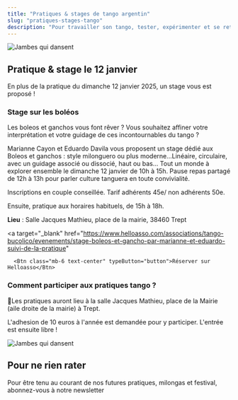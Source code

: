 ```yaml
---
title: "Pratiques & stages de tango argentin"
slug: "pratiques-stages-tango"
description: "Pour travailler son tango, tester, expérimenter et se retrouver, rien ne vaut une bonne pratique !"
---
```



<Container>

<TextWithImage order="imageText">

<Image
  slot="content2"
  src="/img/photos/stages/edouardo-nathalie2.jpg"
  width={800}
  height={500}
  format="webp"
  alt="Jambes qui dansent"
/>

<section slot='content1'>

## Pratique & stage le 12 janvier

En plus de la pratique du dimanche 12 janvier 2025, un stage vous est proposé !

### Stage sur les boléos

Les boleos et ganchos vous font rêver ? Vous souhaitez affiner votre interprétation et votre guidage de ces incontournables du tango ?

Marianne Cayon et Eduardo Davila vous proposent un stage dédié aux Boleos et ganchos : style milonguero ou plus moderne...Linéaire, circulaire, avec un guidage associé ou dissocié, haut ou bas... Tout un monde à explorer ensemble le dimanche 12 janvier de 10h à 15h. Pause repas partagé de 12h à 13h pour parler culture tanguera en toute convivialité.

Inscriptions en couple conseillée.
Tarif adhérents 45e/ non adhérents 50e.

Ensuite, pratique aux horaires habituels, de 15h à 18h.

**Lieu** : Salle Jacques Mathieu, place de la mairie, 38460 Trept

  <a
      target="_blank"
      href="https://www.helloasso.com/associations/tango-bucolico/evenements/stage-boleos-et-gancho-par-marianne-et-eduardo-suivi-de-la-pratique"

>

      <Btn class="mb-6 text-center" typeButton="button">Réserver sur Helloasso</Btn>

  </a>

### Comment participer aux pratiques tango ?

📍Les pratiques auront lieu à la salle Jacques Mathieu, place de la Mairie (aile droite de la mairie) à Trept.

L'adhesion de 10 euros à l'année est demandée pour y participer. L'entrée est ensuite libre !

</section>
</TextWithImage>

<TextWithImage order="imageText">
<Image
  slot="content1"
  src="/img/photos/newsletter.jpg"
  width={800}
  height={500}
  format="webp"
  alt="Jambes qui dansent"
/>

<section slot='content2'>
<h2>Pour ne rien rater</h2>

<p>
  Pour être tenu au courant de nos futures pratiques, milongas et festival,
  abonnez-vous à notre newsletter
</p>
<div class="ml-embedded form-container text-dark" data-form="eVDGbP" />

</section>
</TextWithImage>
</Container>
